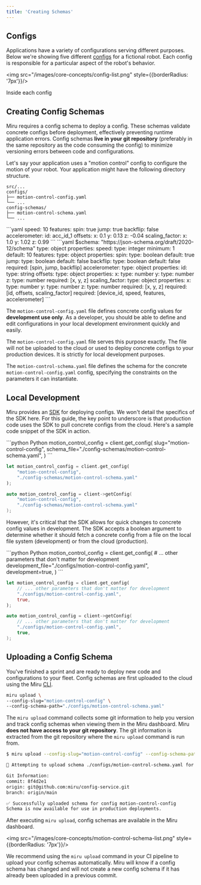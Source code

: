 ```yaml
---
title: 'Creating Schemas'
---
```


## Configs

Applications have a variety of configurations serving different purposes. Below we're showing five different [configs](/pages/vocabulary#config) for a fictional robot. Each config is responsible for a particular aspect of the robot's behavior.

<img src="/images/core-concepts/config-list.png" style={{borderRadius: '7px'}}/>

Inside each config 

## Creating Config Schemas


Miru requires a config schema to deploy a config. These schemas validate concrete configs before deployment, effectively preventing runtime application errors. Config schemas **live in your git repository** (preferably in the same repository as the code consuming the config) to minimize versioning errors between code and configurations.

Let's say your application uses a "motion control" config to configure the motion of your robot. Your application might have the following directory structure.

```
src/...
configs/
├── motion-control-config.yaml
└── ...
config-schemas/
├── motion-control-schema.yaml
└── ...
```

<Accordion title="motion-control-config.yaml">
```yaml
speed: 10
features:
  spin: true
  jump: true
  backflip: false
accelerometer:
  id: acc_id_1
  offsets:
    x: 0.1
    y: 0.13
    z: -0.04
  scaling_factor:
    x: 1.0
    y: 1.02
    z: 0.99
```
</Accordion>

<Accordion title="motion-control-schema.yaml">
```yaml
$schema: "https://json-schema.org/draft/2020-12/schema"
type: object
properties:
  speed:
    type: integer
    minimum: 1
    default: 10
  features:
    type: object
    properties:
      spin:
        type: boolean
        default: true
      jump:
        type: boolean
        default: false
      backflip:
        type: boolean
        default: false
    required: [spin, jump, backflip]
  accelerometer:
    type: object
    properties:
      id:
        type: string
      offsets:
        type: object
        properties:
          x:
            type: number
          y:
            type: number
          z:
            type: number
        required: [x, y, z]
      scaling_factor:
        type: object
        properties:
          x:
            type: number
          y:
            type: number
          z:
            type: number
        required: [x, y, z]
    required: [id, offsets, scaling_factor]
required: [device_id, speed, features, accelerometer]
```
</Accordion>

The `motion-control-config.yaml` file defines concrete config values for **development use only**. As a developer, you should be able to define and edit configurations in your local development environment quickly and easily. 

The `motion-control-config.yaml` file serves this purpose exactly. The file will not be uploaded to the cloud or used to deploy concrete configs to your production devices. It is strictly for local development purposes.

The `motion-control-schema.yaml` file defines the schema for the concrete `motion-control-config.yaml` config, specifying the constraints on the parameters it can instantiate.



## Local Development 
Miru provides an [SDK](/pages/guides/sdk) for deploying configs. We won't detail the specifics of the SDK here. For this guide, the key point to underscore is that production code uses the SDK to pull concrete configs from the cloud. Here's a sample code snippet of the SDK in action.

<CodeGroup>
```python Python
motion_control_config = client.get_config(
    slug="motion-control-config",
    schema_file="./config-schemas/motion-control-schema.yaml",
)
```

```rust Rust
let motion_control_config = client.get_config(
    "motion-control-config",
    "./config-schemas/motion-control-schema.yaml"
);
```

```cpp C++
auto motion_control_config = client->getConfig(
    "motion-control-config",
    "./config-schemas/motion-control-schema.yaml"
);
```
</CodeGroup>

However, it's critical that the SDK allows for quick changes to concrete config values in development. The SDK accepts a boolean argument to determine whether it should fetch a concrete config from a file on the local file system (development) or from the cloud (production).

<CodeGroup>
```python Python
motion_control_config = client.get_config(
    # ... other parameters that don't matter for development
    development_file="./configs/motion-control-config.yaml",
    development=true,
)
```

```rust Rust
let motion_control_config = client.get_config(
    // ... other parameters that don't matter for development
    "./configs/motion-control-config.yaml",
    true,
);
```

```cpp C++
auto motion_control_config = client->getConfig(
    // ... other parameters that don't matter for development
    "./configs/motion-control-config.yaml",
    true,
);
```
</CodeGroup>

## Uploading a Config Schema

You've finished a sprint and are ready to deploy new code and configurations to your fleet. Config schemas are first uploaded to the cloud using the Miru [CLI](/pages/guides/cli).

```bash
miru upload \
--config-slug="motion-control-config" \
--config-schema-path="./configs/motion-control-schema.yaml"
```

The `miru upload` command collects some git information to help you version and track config schemas when viewing them in the Miru dashboard. Miru **does not have access to your git repository**. The git information is extracted from the git repository where the `miru upload` command is run from.

```bash
$ miru upload --config-slug="motion-control-config" --config-schema-path="./configs/motion-control-schema.yaml"

🚀 Attempting to upload schema ./configs/motion-control-schema.yaml for config motion-control-config...

Git Information:
commit: 8f4d2e1
origin: git@github.com:miru/config-service.git
branch: origin/main

✅ Successfully uploaded schema for config motion-control-config
Schema is now available for use in production deployments.
```

After executing `miru upload`, config schemas are available in the Miru dashboard.

<img src="/images/core-concepts/motion-control-schema-list.png" style={{borderRadius: '7px'}}/>

We recommend using the `miru upload` command in your CI pipeline to upload your config schemas automatically. Miru will know if a config schema has changed and will not create a new config schema if it has already been uploaded in a previous commit.